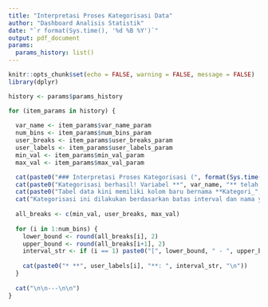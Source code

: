 ```yaml
---
title: "Interpretasi Proses Kategorisasi Data"
author: "Dashboard Analisis Statistik"
date: "`r format(Sys.time(), '%d %B %Y')`"
output: pdf_document
params:
  params_history: list()
---
```


```r
knitr::opts_chunk$set(echo = FALSE, warning = FALSE, message = FALSE)
library(dplyr)
```

```r
history <- params$params_history

for (item_params in history) {
  
  var_name <- item_params$var_name_param
  num_bins <- item_params$num_bins_param
  user_breaks <- item_params$user_breaks_param
  user_labels <- item_params$user_labels_param
  min_val <- item_params$min_val_param
  max_val <- item_params$max_val_param

  cat(paste0("### Interpretasi Proses Kategorisasi (", format(Sys.time(), '%Y-%m-%d %H:%M:%S'), ")\n\n"))
  cat(paste0("Kategorisasi berhasil! Variabel **", var_name, "** telah dibagi menjadi ", num_bins, " kelompok.\n\n"))
  cat(paste0("Tabel data kini memiliki kolom baru bernama **Kategori_", var_name, "**.\n\n"))
  cat("Kategorisasi ini dilakukan berdasarkan batas interval dan nama yang Anda tentukan:\n\n")
  
  all_breaks <- c(min_val, user_breaks, max_val)
  
  for (i in 1:num_bins) {
    lower_bound <- round(all_breaks[i], 2)
    upper_bound <- round(all_breaks[i+1], 2)
    interval_str <- if (i == 1) paste0("[", lower_bound, " - ", upper_bound, "]") else paste0("(", lower_bound, " - ", upper_bound, "]")
    
    cat(paste0("* **", user_labels[i], "**: ", interval_str, "\n"))
  }
  
  cat("\n\n---\n\n")
}
```
